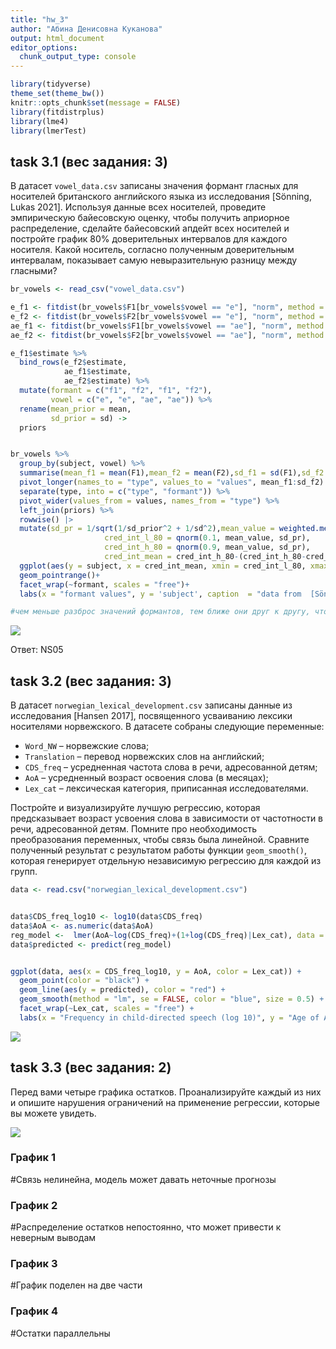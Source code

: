 ---
title: "hw_3"
author: "Абина Денисовна Куканова"
output: html_document
editor_options: 
  chunk_output_type: console
---

```{r, message=FALSE}
library(tidyverse)
theme_set(theme_bw())
knitr::opts_chunk$set(message = FALSE)
library(fitdistrplus)
library(lme4)
library(lmerTest)
```

## task 3.1 (вес задания: 3)

В датасет `vowel_data.csv` записаны значения формант гласных для носителей британского английского языка из исследования [Sönning, Lukas 2021]. Используя данные всех носителей, проведите эмпирическую байесовскую оценку, чтобы получить априорное распределение, сделайте байесовский апдейт всех носителей и постройте график 80% доверительных интервалов для каждого носителя. Какой носитель, согласно полученным доверительным интервалам, показывает самую невыразительную разницу между гласными?

```{r}
br_vowels <- read_csv("vowel_data.csv")

e_f1 <- fitdist(br_vowels$F1[br_vowels$vowel == "e"], "norm", method = 'mle')
e_f2 <- fitdist(br_vowels$F2[br_vowels$vowel == "e"], "norm", method = 'mle')
ae_f1 <- fitdist(br_vowels$F1[br_vowels$vowel == "ae"], "norm", method = 'mle')
ae_f2 <- fitdist(br_vowels$F2[br_vowels$vowel == "ae"], "norm", method = 'mle')

e_f1$estimate %>% 
  bind_rows(e_f2$estimate,
            ae_f1$estimate,
            ae_f2$estimate) %>% 
  mutate(formant = c("f1", "f2", "f1", "f2"),
         vowel = c("e", "e", "ae", "ae")) %>% 
  rename(mean_prior = mean,
         sd_prior = sd) ->
  priors


br_vowels %>% 
  group_by(subject, vowel) %>% 
  summarise(mean_f1 = mean(F1),mean_f2 = mean(F2),sd_f1 = sd(F1),sd_f2 = sd(F2)) %>% 
  pivot_longer(names_to = "type", values_to = "values", mean_f1:sd_f2) %>% 
  separate(type, into = c("type", "formant")) %>% 
  pivot_wider(values_from = values, names_from = "type") %>%
  left_join(priors) %>% 
  rowwise() |> 
  mutate(sd_pr = 1/sqrt(1/sd_prior^2 + 1/sd^2),mean_value = weighted.mean(c(mean_prior, mean), c(1/sd_prior^2, 1/sd^2)),
                     cred_int_l_80 = qnorm(0.1, mean_value, sd_pr),
                     cred_int_h_80 = qnorm(0.9, mean_value, sd_pr),
                     cred_int_mean = cred_int_h_80-(cred_int_h_80-cred_int_l_80)/2) |> 
  ggplot(aes(y = subject, x = cred_int_mean, xmin = cred_int_l_80, xmax = cred_int_h_80, color = vowel))+
  geom_pointrange()+ 
  facet_wrap(~formant, scales = "free")+
  labs(x = "formant values", y = 'subject', caption  = "data from  [Sönning, Lukas 2021]", title = "80% credible intervals for each speaker")

#чем меньше разброс значений формантов, тем ближе они друг к другу, что может указывать на менее выраженные различия в произношении гласных
```

![](english_vowels.png)

Ответ: NS05

## task 3.2 (вес задания: 3)

В датасет `norwegian_lexical_development.csv` записаны данные из исследования [Hansen 2017], посвященного усваиванию лексики носителями норвежского. В датасете собраны следующие переменные:

* `Word_NW` -- норвежские слова;
* `Translation` -- перевод норвежских слов на английский;
* `CDS_freq` -- усредненная частота слова в речи, адресованной детям;
* `AoA` -- усредненный возраст освоения слова (в месяцах);
* `Lex_cat` -- лексическая категория, приписанная исследователями.

Постройте и визуализируйте лучшую регрессию, которая предсказывает возраст усвоения слова в зависимости от частотности в речи, адресованной детям. Помните про необходимость преобразования переменных, чтобы связь была линейной. Сравните полученный результат с результатом работы функции `geom_smooth()`, которая генерирует отдельную независимую регрессию для каждой из групп.

```{r}
data <- read.csv("norwegian_lexical_development.csv")


data$CDS_freq_log10 <- log10(data$CDS_freq)
data$AoA <- as.numeric(data$AoA)  
reg_model <-  lmer(AoA~log(CDS_freq)+(1+log(CDS_freq)|Lex_cat), data = data)
data$predicted <- predict(reg_model)


ggplot(data, aes(x = CDS_freq_log10, y = AoA, color = Lex_cat)) +
  geom_point(color = "black") +
  geom_line(aes(y = predicted), color = "red") +
  geom_smooth(method = "lm", se = FALSE, color = "blue", size = 0.5) +
  facet_wrap(~Lex_cat, scales = "free") +
  labs(x = "Frequency in child-directed speech (log 10)", y = "Age of Acquisition (in months)", title = "Regression model in red, geom_smooth in blue")
```

![](norwegian_lexical_development.png)

## task 3.3 (вес задания: 2)

Перед вами четыре графика остатков. Проанализируйте каждый из них и опишите нарушения ограничений на применение регрессии, которые вы можете увидеть.

![](residuals.png)

### График 1

#Связь нелинейна, модель может давать неточные прогнозы

### График 2

#Распределение остатков непостоянно, что может привести к неверным выводам

### График 3

#График поделен на две части

### График 4

#Остатки параллельны